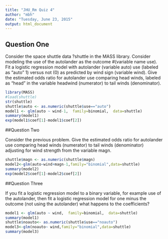```yaml
---
title: "JHU_Rm Quiz 4"
author: "mbh"
date: "Tuesday, June 23, 2015"
output: html_document
---
```


## Question One
Consider the space shuttle data ?shuttle in the MASS library. Consider modeling the use of the autolander as the outcome #(variable name use). Fit a logistic regression model with autolander (variable auto) use (labeled as "auto" 1) versus not (0) as predicted by wind sign (variable wind). Give the estimated odds ratio for autolander use comparing head winds, labeled as "head" in the variable headwind (numerator) to tail winds (denominator).

```r
library(MASS)
#load(shuttle)
str(shuttle)
shuttle$auto <- as.numeric(shuttle$use=="auto")
model1 <- glm(auto ~ wind-1,  family=binomial,  data=shuttle)
summary(model1)
exp(model1$coef[1]-model1$coef[2])
```



##Question Two

Consider the previous problem. Give the estimated odds ratio for autolander use comparing head winds (numerator) to tail winds (denominator) adjusting for wind strength from the variable magn.

```r
shuttle$magn <- as.numeric(shuttle$magn)
model2<-glm(auto~wind+magn-1,family="binomial",data=shuttle)
summary(model2)
exp(model2$coef[1]-model2$coef[2])
```

##Question Three

If you fit a logistic regression model to a binary variable, for example use of the autolander,
then fit a logistic regression model for one minus the outcome (not using the autolander) 
what happens to the coefficients?

```r
model1 <- glm(auto ~ wind,  family=binomial,  data=shuttle)
summary(model1)
shuttle$noauto<- as.numeric(shuttle$use=="noauto")
model3<-glm(noauto~ wind,family="binomial",data=shuttle)
summary(model3)
```